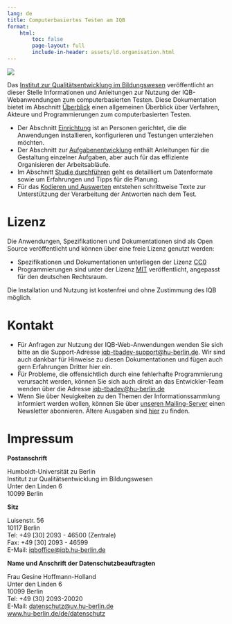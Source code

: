 ```yaml
---
lang: de
title: Computerbasiertes Testen am IQB
format:
    html:
        toc: false
        page-layout: full
        include-in-header: assets/ld.organisation.html
---
```


:::: {layout="[ 30, 70 ]"}

::: {#first-column}
![](assets/Tebea.png)
:::

::: {#second-column}
Das [Institut zur Qualitätsentwicklung im Bildungswesen](https://www.iqb.hu-berlin.de) veröffentlicht an dieser Stelle Informationen und Anleitungen zur Nutzung der IQB-Webanwendungen zum computerbasierten Testen. Diese Dokumentation bietet im Abschnitt [Überblick](intro) einen allgemeinen Überblick über Verfahren, Akteure und Programmierungen zum computerbasierten Testen.

* Der Abschnitt [Einrichtung](setup/index.qmd) ist an Personen gerichtet, die die Anwendungen installieren, konfigurieren und Testungen unterziehen möchten.
* Der Abschnitt zur [Aufgabenentwicklung](tasks/index.qmd) enthält Anleitungen für die Gestaltung einzelner Aufgaben, aber auch für das effiziente Organisieren der Arbeitsabläufe.
* Im Abschnitt [Studie durchführen](/index.qmd) geht es detailliert um Datenformate sowie um Erfahrungen und Tipps für die Planung.
* Für das [Kodieren und Auswerten](coding/index.qmd) entstehen schrittweise Texte zur Unterstützung der Verarbeitung der Antworten nach dem Test.
:::

::::


:::: {layout="[ 60, 40 ]"}

::: {#first-column}

# Lizenz

Die Anwendungen, Spezifikationen und Dokumentationen sind als Open Source veröffentlicht und können über eine freie Lizenz genutzt werden:

* Spezifikationen und Dokumentationen unterliegen der Lizenz [CC0](https://open-educational-resources.de/was-die-cc0-freigabe-bedeutet-und-welche-moeglichkeiten-sie-eroeffnen/)
* Programmierungen sind unter der Lizenz [MIT](https://iqb-berlin.github.io/license.html) veröffentlicht, angepasst für den deutschen Rechtsraum.

Die Installation und Nutzung ist kostenfrei und ohne Zustimmung des IQB möglich.

# Kontakt

* Für Anfragen zur Nutzung der IQB-Web-Anwendungen wenden Sie sich bitte an die Support-Adresse [iqb-tbadev-support@hu-berlin.de](mailto:iqb-tbadev-support@hu-berlin.de). Wir sind auch dankbar für Hinweise zu diesen Dokumentationen und fügen auch gern Erfahrungen Dritter hier ein.
* Für Probleme, die offensichtlich durch eine fehlerhafte Programmierung verursacht werden, können Sie sich auch direkt an das Entwickler-Team wenden über die Adresse [iqb-tbadev@hu-berlin.de](mailto:iqb-tbadev@hu-berlin.de)
* Wenn Sie über Neuigkeiten zu den Themen der Informationssammlung informiert werden wollen, können Sie über [unseren Mailing-Server](https://sympa.cms.hu-berlin.de/sympa/subscribe/iqb-tbadev-news) einen Newsletter abonnieren. Ältere Ausgaben sind [hier](https://sympa.cms.hu-berlin.de/sympa/arc/iqb-tbadev-news) zu finden.

:::

::: {#second-column}

# Impressum

**Postanschrift**

Humboldt-Universität zu Berlin<br/>
Institut zur Qualitätsentwicklung im Bildungswesen<br/>
Unter den Linden 6<br/>
10099 Berlin

**Sitz**

Luisenstr. 56<br/>
10117 Berlin<br/>
Tel: +49 [30] 2093 - 46500 (Zentrale)<br/>
Fax: +49 [30] 2093 - 46599<br/>
E-Mail: [iqboffice@iqb.hu-berlin.de](mailto:iqboffice@iqb.hu-berlin.de)

**Name und Anschrift der Datenschutzbeauftragten**

Frau Gesine Hoffmann-Holland<br/>
Unter den Linden 6<br/>
10099 Berlin<br/>
Tel: +49 (30) 2093-20020<br/>
E-Mail: [datenschutz@uv.hu-berlin.de](mailto:datenschutz@uv.hu-berlin.de)<br/>
[www.hu-berlin.de/de/datenschutz](www.hu-berlin.de/de/datenschutz)
:::

::::

